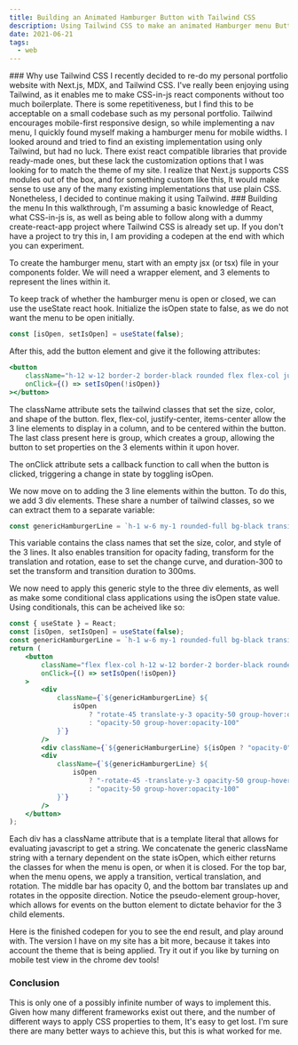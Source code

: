 ```yaml
---
title: Building an Animated Hamburger Button with Tailwind CSS
description: Using Tailwind CSS to make an animated Hamburger menu Button
date: 2021-06-21
tags:
  - web
---
```

<Codepen src="https://codepen.io/kstanisz/embed/NWpeKZX" />
### Why use Tailwind CSS
I recently decided to re-do my personal portfolio website with Next.js, MDX, and Tailwind CSS. I've really been enjoying
using Tailwind, as it enables me to make CSS-in-js react components without too much boilerplate. There is some
repetitiveness, but I find this to be acceptable on a small codebase such as my personal portfolio. Tailwind encourages
mobile-first responsive design, so while implementing a nav menu, I quickly found myself making a hamburger menu for
mobile widths. I looked around and tried to find an existing implementation using only Tailwind, but had no luck. There
exist react compatible libraries that provide ready-made ones, but these lack the customization options that I was
looking for to match the theme of my site. I realize that Next.js supports CSS modules out of the box, and for something
custom like this, It would make sense to use any of the many existing implementations that use plain CSS. Nonetheless, I
decided to continue making it using Tailwind.
### Building the menu
In this walkthrough, I'm assuming a basic knowledge of React, what CSS-in-js is, as well as being able to follow along
with a dummy create-react-app project where Tailwind CSS is already set up. If you don't have a project to try this in,
I am providing a codepen at the end with which you can experiment.

To create the hamburger menu, start with an empty jsx (or tsx) file in your components folder. We will need a wrapper
element, and 3 elements to represent the lines within it.

To keep track of whether the hamburger menu is open or closed, we can use the useState react hook. Initialize the isOpen
state to false, as we do not want the menu to be open initially.
```jsx
const [isOpen, setIsOpen] = useState(false);
```

After this, add the button element and give it the following attributes:
```jsx
<button
    className="h-12 w-12 border-2 border-black rounded flex flex-col justify-center items-center group"
    onClick={() => setIsOpen(!isOpen)}
></button>
```

The className attribute sets the tailwind classes that set the size, color, and shape of the button. flex, flex-col,
justify-center, items-center allow the 3 line elements to display in a column, and to be centered within the button.
The last class present here is group, which creates a group, allowing the button to set properties on the 3 elements
within it upon hover.

The onClick attribute sets a callback function to call when the button is clicked, triggering a change in state by toggling isOpen.

We now move on to adding the 3 line elements within the button. To do this, we add 3 div elements. These share a number
of tailwind classes, so we can extract them to a separate variable:

```jsx
const genericHamburgerLine = `h-1 w-6 my-1 rounded-full bg-black transition ease transform duration-300`;
```

This variable contains the class names that set the size, color, and style of the 3 lines. It also enables transition
for opacity fading, transform for the translation and rotation, ease to set the change curve, and duration-300 to set
the transform and transition duration to 300ms.

We now need to apply this generic style to the three div elements, as well as make some conditional class applications
using the isOpen state value. Using conditionals, this can be acheived like so:

```jsx
const { useState } = React;
const [isOpen, setIsOpen] = useState(false);
const genericHamburgerLine = `h-1 w-6 my-1 rounded-full bg-black transition ease transform duration-300`;
return (
    <button
        className="flex flex-col h-12 w-12 border-2 border-black rounded justify-center items-center group"
        onClick={() => setIsOpen(!isOpen)}
    >
        <div
            className={`${genericHamburgerLine} ${
                isOpen
                    ? "rotate-45 translate-y-3 opacity-50 group-hover:opacity-100"
                    : "opacity-50 group-hover:opacity-100"
            }`}
        />
        <div className={`${genericHamburgerLine} ${isOpen ? "opacity-0" : "opacity-50 group-hover:opacity-100"}`} />
        <div
            className={`${genericHamburgerLine} ${
                isOpen
                    ? "-rotate-45 -translate-y-3 opacity-50 group-hover:opacity-100"
                    : "opacity-50 group-hover:opacity-100"
            }`}
        />
    </button>
);
```

Each div has a className attribute that is a template literal that allows for evaluating javascript to get a string. We
concatenate the generic className string with a ternary dependent on the state isOpen, which either returns the classes
for when the menu is open, or when it is closed. For the top bar, when the menu opens, we apply a transition, vertical
translation, and rotation. The middle bar has opacity 0, and the bottom bar translates up and rotates in the opposite
direction. Notice the pseudo-element group-hover, which allows for events on the button element to dictate behavior for
the 3 child elements.

Here is the finished codepen for you to see the end result, and play around with. The version I have on my site has a
bit more, because it takes into account the theme that is being applied. Try it out if you like by turning on mobile
test view in the chrome dev tools!
<Codepen src="https://codepen.io/kstanisz/embed/NWpeKZX" />
### Conclusion
This is only one of a possibly infinite number of ways to implement this. Given how many different frameworks exist out
there, and the number of different ways to apply CSS properties to them, It's easy to get lost. I'm sure there are many
better ways to achieve this, but this is what worked for me.
